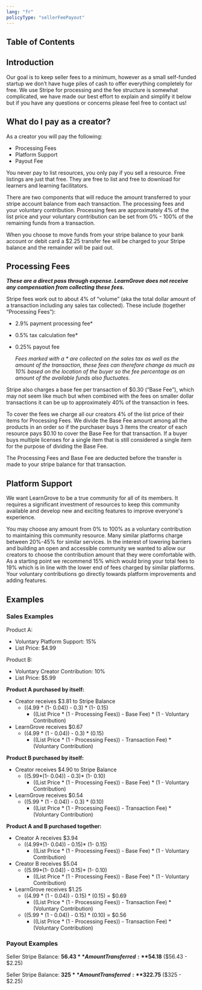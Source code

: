 ```yaml
---
lang: "fr"
policyType: "sellerFeePayout"
---
```


## Table of Contents

## Introduction

Our goal is to keep seller fees to a minimum, however as a small self-funded startup we don’t have huge piles of cash to offer everything completely for free. We use Stripe for processing and the fee structure is somewhat complicated, we have made our best effort to explain and simplify it below but if you have any questions or concerns please feel free to contact us!

## What do I pay as a creator?

As a creator you will pay the following:
- Processing Fees
- Platform Support
- Payout Fee

You never pay to list resources, you only pay if you sell a resource. Free listings are just that free. They are free to list and free to download for learners and learning facilitators.

There are two components that will reduce the amount transferred to your stripe account balance from each transaction. The processing fees and your voluntary contribution. Processing fees are approximately 4% of the list price and your voluntary contribution can be set from 0% - 100% of the remaining funds from a transaction. 

When you choose to move funds from your stripe balance to your bank account or debit card a $2.25 transfer fee will be charged to your Stripe balance and the remainder will be paid out. 

## Processing Fees 

***These are a direct pass through expense. LearnGrove does not receive any compensation from collecting these fees.***

Stripe fees work out to about 4% of “volume” (aka the total dollar amount of a transaction including any sales tax collected). 
These include (together “Processing Fees”): 
- 2.9% payment processing fee* 
- 0.5% tax calculation fee*
- 0.25% payout fee
    

    *Fees marked with a * are collected on the sales tax as well as the amount of the transaction, these fees can therefore change as much as 10% based on the location of the buyer so the fee percentage as an amount of the available funds also fluctuates.*

Stripe also charges a base fee per transaction of $0.30 (“Base Fee”), which may not seem like much but when combined with the fees on smaller dollar transactions it can be up to approximately 40% of the transaction in fees.

To cover the fees we charge all our creators 4% of the list price of their items for Processing Fees. We divide the Base Fee amount among all the products in an order so if the purchaser buys 3 items the creator of each resource pays $0.10 to cover the Base Fee for that transaction. If a buyer buys multiple licenses for a single item that is still considered a single item for the purpose of dividing the Base Fee.

The Processing Fees and Base Fee are deducted before the transfer is made to your stripe balance for that transaction.

## Platform Support 

We want LearnGrove to be a true community for all of its members. It requires a significant investment of resources to keep this community available and develop new and exciting features to improve everyone's experience. 

You may choose any amount from 0% to 100% as a voluntary contribution to maintaining this community resource. Many similar platforms charge between 20%-45% for similar services. In the interest of lowering barriers and building an open and accessible community we wanted to allow our creators to choose the contribution amount that they were comfortable with. As a starting point we recommend 15% which would bring your total fees to 19% which is in line with the lower end of fees charged by similar platforms. Your voluntary contributions go directly towards platform improvements and adding features. 

## Examples

### Sales Examples 

Product A: 
- Voluntary Platform Support: 15%
- List Price: $4.99

Product B:
- Voluntary Creator Contribution: 10%
- List Price: $5.99

**Product A purchased by itself:**
- Creator receives $3.81 to Stripe Balance
	- ((4.99 * (1- 0.04)) - 0.3) * (1- 0.15)
        - ((List Price * (1 - Processing Fees)) - Base Fee) * (1 - Voluntary Contribution)
- LearnGrove receives $0.67
	- ((4.99 * (1 - 0.04)) - 0.3) * (0.15)
        - ((List Price * (1 - Processing Fees)) - Transaction Fee) * (Voluntary Contribution)

**Product B purchased by itself:**
- Creator receives $4.90 to Stripe Balance
    - ((5.99*(1- 0.04)) - 0.3)* (1- 0.10)
        - ((List Price * (1 - Processing Fees)) - Base Fee) * (1 - Voluntary Contribution)
- LearnGrove receives $0.54
    - ((5.99 * (1 - 0.04)) - 0.3) * (0.10)
        - ((List Price * (1 - Processing Fees)) - Transaction Fee) * (Voluntary Contribution)

**Product A and B purchased together:**
- Creator A receives $3.94
    - ((4.99*(1- 0.04)) - 0.15)* (1- 0.15)
        - ((List Price * (1 - Processing Fees)) - Base Fee) * (1 - Voluntary Contribution)
- Creator B receives $5.04
    - ((5.99*(1- 0.04)) - 0.15)* (1- 0.10)
        - ((List Price * (1 - Processing Fees)) - Base Fee) * (1 - Voluntary Contribution)
- LearnGrove receives $1.25
	- ((4.99 * (1 - 0.04)) - 0.15) * (0.15) = $0.69
        - ((List Price * (1 - Processing Fees)) - Transaction Fee) * (Voluntary Contribution)
    - ((5.99 * (1 - 0.04)) - 0.15) * (0.10) = $0.56
        - ((List Price * (1 - Processing Fees)) - Transaction Fee) * (Voluntary Contribution)

### Payout Examples

Seller Stripe Balance: **$56.43**  
Amount Transferred: **$54.18** ($56.43 - $2.25) 

Seller Stripe Balance: **$325**  
Amount Transferred: **$322.75** ($325 - $2.25)
